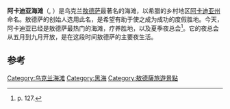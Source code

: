 {{expand|time=2014-03-07T06:02:53+00:00}}
{{coord|46|25|38|N|30|46|00|E|type:landmark|display=title}}
'''阿卡迪亚海滩'''（{{lang-uk|Пляж Аркадія}}, {{lang-ru|Пляж Аркадия}}）是乌克兰[[敖德萨|敖德萨]]最著名的海滩，以希腊的乡村地区[[阿卡迪亚州|阿卡迪亚州]]命名。敖德萨的创始人选用此名，是希望有助于使之成为成功的度假胜地。今天，阿卡迪亚已经是敖德萨最热门的海滩，疗养胜地，以及夏季夜总会<ref name="guide">{{cite book
| last = Kononova
| first = G.
| authorlink = 
| coauthors = 
| year = 1984
| title = Odessa: A Guide
| publisher = Raduga Publishers
| location = Moscow
| id = 
| url = http://www.2odessa.com/wiki/index.php?title=Odessa_a_guide
| access-date = 2014-03-07
| archive-date = 2008-12-09
| archive-url = https://web.archive.org/web/20081209033650/http://www.2odessa.com/wiki/index.php?title=Odessa_a_guide
| dead-url = no
}} p. 127.</ref>。它的夜总会从五月到九月开放，是在这段时间敖德萨的主要夜生活。

== 参考 ==
{{Reflist}}
{{Odessa}}

[[Category:乌克兰海滩|Category:乌克兰海滩]]
[[Category:黑海|Category:黑海]]
[[Category:敖德薩旅遊景點|Category:敖德薩旅遊景點]]